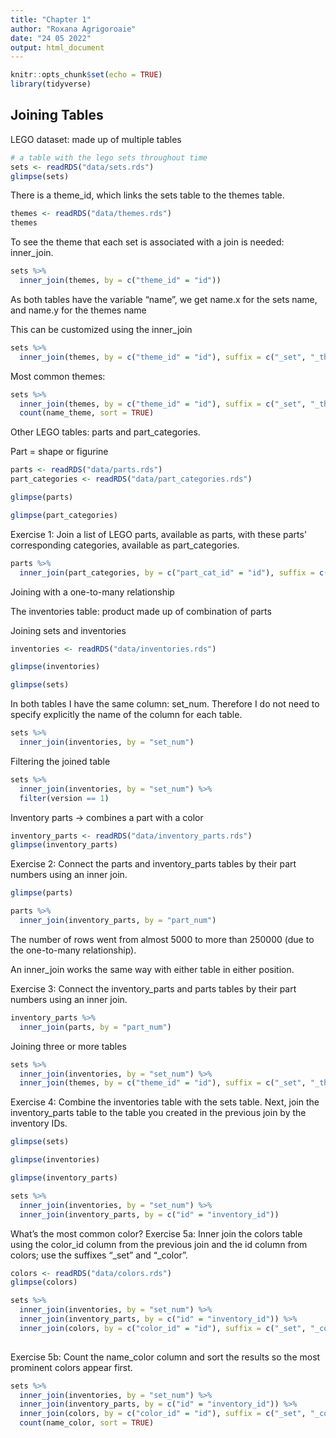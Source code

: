 ```yaml
---
title: "Chapter 1"
author: "Roxana Agrigoroaie"
date: "24 05 2022"
output: html_document
---
```


```r
knitr::opts_chunk$set(echo = TRUE)
library(tidyverse)
```

## Joining Tables

LEGO dataset: made up of multiple tables

```r
# a table with the lego sets throughout time
sets <- readRDS("data/sets.rds")
glimpse(sets)
```

There is a theme_id, which links the sets table to the themes table.

```r
themes <- readRDS("data/themes.rds")
themes
```

To see the theme that each set is associated with a join is needed: inner_join.

```r
sets %>%
  inner_join(themes, by = c("theme_id" = "id"))
```

As both tables have the variable "name", we get name.x for the sets name, and name.y for the themes name

This can be customized using the inner_join

```r
sets %>%
  inner_join(themes, by = c("theme_id" = "id"), suffix = c("_set", "_theme"))
```

Most common themes:

```r
sets %>%
  inner_join(themes, by = c("theme_id" = "id"), suffix = c("_set", "_theme")) %>%
  count(name_theme, sort = TRUE)
```

Other LEGO tables: parts and part_categories.

Part = shape or figurine

```r
parts <- readRDS("data/parts.rds")
part_categories <- readRDS("data/part_categories.rds")
```

```r
glimpse(parts)
```

```r
glimpse(part_categories)
```

Exercise 1:  Join a list of LEGO parts, available as parts, with these parts' corresponding categories, available as part_categories.

```r
parts %>%
  inner_join(part_categories, by = c("part_cat_id" = "id"), suffix = c("_part", "_category"))
```

Joining with a one-to-many relationship

The inventories table: product made up of combination of parts

Joining sets and inventories

```r
inventories <- readRDS("data/inventories.rds")
```

```r
glimpse(inventories)
```

```r
glimpse(sets)
```

In both tables I have the same column: set_num. Therefore I do not need to specify explicitly the name of the column for each table.

```r
sets %>%
  inner_join(inventories, by = "set_num")
```

Filtering the joined table

```r
sets %>%
  inner_join(inventories, by = "set_num") %>%
  filter(version == 1)
```

Inventory parts -> combines a part with a color 

```r
inventory_parts <- readRDS("data/inventory_parts.rds")
glimpse(inventory_parts)
```

Exercise 2: Connect the parts and inventory_parts tables by their part numbers using an inner join.

```r
glimpse(parts)
```

```r
parts %>%
  inner_join(inventory_parts, by = "part_num")
```

The number of rows went from almost 5000 to more than 250000 (due to the one-to-many relationship).

An inner_join works the same way with either table in either position.

Exercise 3: Connect the inventory_parts and parts tables by their part numbers using an inner join.

```r
inventory_parts %>%
  inner_join(parts, by = "part_num")
```

Joining three or more tables

```r
sets %>%
  inner_join(inventories, by = "set_num") %>%
  inner_join(themes, by = c("theme_id" = "id"), suffix = c("_set", "_theme"))
```

Exercise 4: Combine the inventories table with the sets table.
Next, join the inventory_parts table to the table you created in the previous join by the inventory IDs.

```r
glimpse(sets)
```

```r
glimpse(inventories)
```

```r
glimpse(inventory_parts)
```

```r
sets %>%
  inner_join(inventories, by = "set_num") %>%
  inner_join(inventory_parts, by = c("id" = "inventory_id"))
```

What's the most common color?
Exercise 5a: Inner join the colors table using the color_id column from the previous join and the id column from colors; use the suffixes "_set" and "_color".

```r
colors <- readRDS("data/colors.rds")
glimpse(colors)
```


```r
sets %>%
  inner_join(inventories, by = "set_num") %>%
  inner_join(inventory_parts, by = c("id" = "inventory_id")) %>% 
  inner_join(colors, by = c("color_id" = "id"), suffix = c("_set", "_color"))
  
```

Exercise 5b: Count the name_color column and sort the results so the most prominent colors appear first.

```r
sets %>%
  inner_join(inventories, by = "set_num") %>%
  inner_join(inventory_parts, by = c("id" = "inventory_id")) %>% 
  inner_join(colors, by = c("color_id" = "id"), suffix = c("_set", "_color")) %>%
  count(name_color, sort = TRUE)
```

